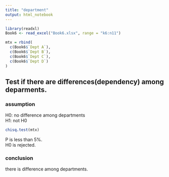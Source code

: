 ---
title: "department"
output: html_notebook
---

```{r setup}
library(readxl)
Book6 <- read_excel("Book6.xlsx", range = "k6:n11")

mtx = rbind(
  c(Book6$`Dept A`),
  c(Book6$`Dept B`),
  c(Book6$`Dept C`),
  c(Book6$`Dept D`)
)
```

##  Test if there are differences(dependency) among deparments.
### assumption
H0: no difference among departments  
H1: not H0  

```{r}
chisq.test(mtx)
```
P is less than 5%.  
H0 is rejected.

### conclusion
there is difference among departments.